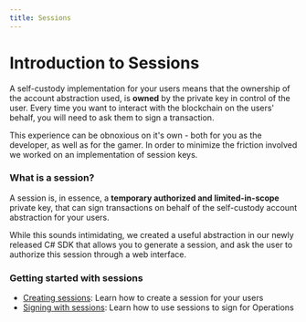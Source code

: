 ```yaml
---
title: Sessions
---
```


# Introduction to Sessions

A self-custody implementation for your users means that the ownership of the account abstraction used, is **owned** by the private key in control of the user. Every time you want to interact with the blockchain on the users' behalf, you will need to ask them to sign a transaction.

This experience can be obnoxious on it's own - both for you as the developer, as well as for the gamer. In order to minimize the friction involved we worked on an implementation of session keys.


### What is a session?

A session is, in essence, a **temporary authorized and limited-in-scope** private key, that can sign transactions on behalf of the self-custody account abstraction for your users.

While this sounds intimidating, we created a useful abstraction in our newly released C# SDK that allows you to generate a session, and ask the user to authorize this session through a web interface. 


### Getting started with sessions

- [Creating sessions](/service/sessions/creating-sessions): Learn how to create a session for your users
- [Signing with sessions](/service/sessions/signing-with-sessions): Learn how to use sessions to sign for Operations
 